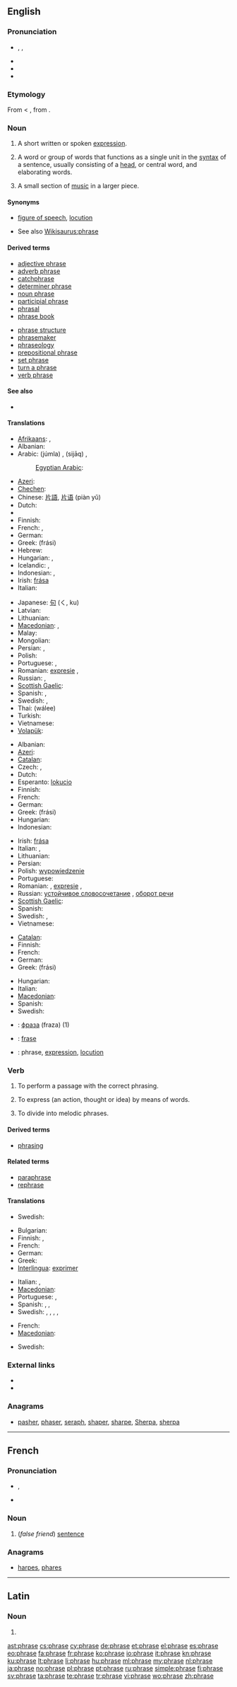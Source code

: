 ==English==

===Pronunciation===
* {{enPR|frāz}}, {{IPA|/fɹeɪz/}}, {{SAMPA|/fr\eIz/}}
* {{audio|en-us-phrase.ogg|Audio (US)}}
* {{rhymes|eɪz}}
* {{homophones|frays}}

===Etymology===
From {{etyl|LL.}} {{term|phrasis||diction|lang=la}} < {{etyl|grc|en}} {{term|φράσις||manner of expression|lang=grc|tr=phrasis}}, from {{term|φράζω||I tell, express|lang=grc|tr=phrazō}}.

===Noun===
{{en-noun}}
{{examples-right|sense=grammar|examples=[[noun phrase|noun '''phrase''']]: ''the big bird'' - head: ''bird''}}

# A short written or spoken [[expression]].
# {{grammar}} A word or group of words that functions as a single unit in the [[syntax]] of a sentence, usually consisting of a [[head]], or central word, and elaborating words.
# {{music}} A small section of [[music]] in a larger piece.

====Synonyms====
* {{sense|expression}} [[figure of speech]], [[locution]]
* See also [[Wikisaurus:phrase]]

====Derived terms====
{{rel-top|Terms derived from the noun ''phrase''}}
* [[adjective phrase]]
* [[adverb phrase]]
* [[catchphrase]]
* [[determiner phrase]]
* [[noun phrase]]
* [[participial phrase]]
* [[phrasal]]
* [[phrase book]]
{{rel-mid}}
* [[phrase structure]]
* [[phrasemaker]]
* [[phraseology]]
* [[prepositional phrase]]
* [[set phrase]]
* [[turn a phrase]]
* [[verb phrase]]
{{rel-bottom}}

====See also====
* {{pedia}}

====Translations====
{{trans-top|short written or spoken expression}}
* [[Afrikaans]]: {{t|af|'n frase|xs=Afrikaans}}, {{t+|af|frase|xs=Afrikaans}}
* Albanian: {{t|sq|frazë|f|xs=Albanian}}
* Arabic: {{Arab|[[جملة|جُمْلَة]]}} (júmla) {{f}}, {{Arab|[[سياق|سِيَاق]]}} (sijāq) {{m}}, {{Arab|[[تعبير|تَعْبِير]]}} {{IPAchar|(taʕbīr)}} {{m}}
*: [[Egyptian Arabic]]: {{tø|arz|تعبير|m|tr=taʕbīr|sc=Arab}}
* [[Azeri]]: {{t|az|ifade|xs=Azeri}}
* [[Chechen]]: {{tø|ce|алар}}
* Chinese: [[片語]], [[片语]] (piàn yǔ)
* Dutch: {{t+|nl|uitspraak|f}}
* {{trreq|eo}}
* Finnish: {{t-|fi|ilmaus}}
* French: {{t+|fr|expression|f}}, {{t+|fr|locution|f}}
* German: {{t+|de|Redewendung|f}}
* Greek: {{t+|el|φράση|f}} (frási)
* Hebrew: {{t-|he|צרוף לשון|f|tr=tzeirüf lashon}}
* Hungarian: {{t+|hu|mondás}}, {{t+|hu|kifejezés}}
* Icelandic: {{t+|is|frasi}}, {{t+|is|málsháttur}}
* Indonesian: {{t|id|ungkapan|xs=Indonesian}}, {{t-|id|frasa|xs=Indonesian}}
* Irish: [[frása]] {{m}}
* Italian: {{t+|it|espressione|f}}
{{trans-mid}}
* Japanese: [[句]] (く, ku)
* Latvian: {{t|lv|frāze|f|xs=Latvian}}
* Lithuanian: {{t+|lt|žodžių junginys|m|xs=Lithuanian}}
* [[Macedonian]]: {{t-|mk|фраза|f|tr=fráza}},  {{t-|mk|израз|m|tr=ízraz}}
* Malay: {{t|ms|ungkapan|xs=Malay}}
* Mongolian: {{t|mn|хэлц|tr=helc|sc=Cyrl|xs=Mongolian}}
* Persian: {{t|fa|عبارت |xs=Persian}},  {{t|fa|گروه واژه|tr=goruh vajhe|xs=Persian}}
* Polish: {{t+|pl|zdanie|n}}
* Portuguese: {{t+|pt|expressão|f}}, {{t+|pt|locução|f}}
* Romanian: [[expresie]] {{f}}, {{t|ro|frază|f}}
* Russian: {{t+|ru|фраза|f}}, {{t+|ru|выражение|n}}
* [[Scottish Gaelic]]: {{t-|gd|abairt|f|xs=Scottish Gaelic}}
* Spanish: {{t+|es|expresión|f}}, {{t+|es|frase|f}}
* Swedish: {{t+|sv|fras|c}}, {{t+|sv|uttryck|n}}
* Thai: {{Thai|[[วลี]]}} (wálee)
* Turkish: {{t+|tr|deyim}}
* Vietnamese: {{t|vi|cụm từ|xs=Vietnamese}}
* [[Volapük]]: {{t|vo|fraseod}}
{{trans-bottom}}

{{trans-top|grammar: group of two or more words that express an idea but do not form a complete sentence}}
* Albanian: {{t|sq|frazë|f|xs=Albanian}}
* [[Azeri]]: {{t|az|ifade|xs=Azeri}}
* [[Catalan]]: {{t-|ca|sintagma|m}}
* Czech: {{t+|cs|slovní spojení|n}}, {{t+|cs|sousloví|n}}
* Dutch: {{t+|nl|frase|f}}
* Esperanto: [[lokucio]]
* Finnish: {{t+|fi|lauseke}}
* French: {{t+|fr|syntagme|m}}
* German: {{t+|de|Redewendung|f}}
* Greek: {{t+|el|φράση|f}} (frási)
* Hungarian: {{t|hu|szókapcsolat}}
* Indonesian: {{t-|id|frasa|xs=Indonesian}}
{{trans-mid}}
* Irish: [[frása]] {{m}}
* Italian: {{t+|it|locuzione|f}},  {{t+|it|polirematica|f}}
* Lithuanian: {{t+|lt|žodžių junginys|m|xs=Lithuanian}}
* Persian: {{t|fa|گروه واژه|tr=goruh vajhe|xs=Persian}}
* Polish: [[wypowiedzenie]] {{n}}
* Portuguese: {{t+|pt|frase|f}}
* Romanian: {{t|ro|frază|f}}, [[expresie]] {{f}}, {{t|ro|sintagmă|f}}
* Russian: [[устойчивое словосочетание]] {{n}}, [[оборот речи]]
* [[Scottish Gaelic]]: {{t-|gd|abairt|f|xs=Scottish Gaelic}}
* Spanish: {{t+|es|sintagma|m}}
* Swedish: {{t+|sv|fras|c}}, {{t+|sv|uttryck|n}}
* Vietnamese: {{t|vi|cụm từ|xs=Vietnamese}}
{{trans-bottom}}

{{trans-top|music: small section of music in a larger piece}}
* [[Catalan]]: {{t+|ca|frase|f}}
* Finnish: {{t+|fi|fraasi}}
* French: {{t+|fr|phrase|f}}
* German: {{t+|de|Phrase|f}}
* Greek: {{t+|el|φράση|f}} (frási)
{{trans-mid}}
* Hungarian: {{t+|hu|frázis}}
* Italian: {{t+|it|frase|f}}
* [[Macedonian]]: {{t-|mk|фраза|f|tr=fráza}}
* Spanish: {{t+|es|frase|f}}
* Swedish: {{t+|sv|fras|c}}
{{trans-bottom}}

<!--Remove this section once all of the translations below have been moved into the tables above.-->
{{checktrans-top}}
* {{ttbc|bg}}: [[фраза]] (fraza) {{f}} (1)
* {{ttbc|id}}: [[frase]]
* {{ttbc|ia}}: phrase, [[expression#Interlingua|expression]], [[locution#Interlingua|locution]]
{{trans-bottom}}

===Verb===
{{en-verb|phras|ing}}

# {{intransitive}}{{music}} To perform a passage with the correct phrasing.
# {{transitive}}To express (an action, thought or idea) by means of words.
# {{transitive}}{{music}} To divide into melodic phrases.

====Derived terms====
* [[phrasing]]

====Related terms====
* [[paraphrase]]
* [[rephrase]]

====Translations====
{{trans-top|music: to perform a passage with the correct phrasing}}
* Swedish: {{t-|sv|frasera}}
{{trans-mid}}
{{trans-bottom}}

{{trans-top|to express by means of words}}
* Bulgarian: {{t+|bg|изразявам}}
* Finnish: {{t+|fi|ilmaista}}, {{t-|fi|fraseerata}}
* French: {{t+|fr|exprimer}}
* German: {{t+|de|formulieren}}
* Greek: {{t-|el|φράζειν}}
* [[Interlingua]]: [[exprimer#Interlingua|exprimer]]
{{trans-mid}}
* Italian: {{t+|it|esprimere}}, {{t+|it|redigere}}
* [[Macedonian]]: {{t|mk|изразува|tr=izrázuva}}
* Portuguese: {{t+|pt|exprimir}}, {{t+|pt|expressar}}
* Spanish: {{t-|es|formular}}, {{t-|es|expresar}}, {{t+|es|frasear}}
* Swedish: {{t|sv|benämna}}, {{t|sv|beteckna}}, {{t|sv|formulera}}, {{t|sv|ge}} {{t|sv|uttryck}} {{t|sv|åt}}, {{t|sv|uttrycka}}
{{trans-bottom}}

{{trans-top|music: to divide into melodic phrases}}
* French: {{t+|fr|phraser}}
* [[Macedonian]]: {{t|mk|фразира|tr=frazíra}}
{{trans-mid}}
* Swedish: {{t-|sv|frasera}}
{{trans-bottom}}

===External links===
* {{R:Webster 1913}}
* {{R:Century 1911}}

===Anagrams===
* [[pasher#English|pasher]], [[phaser#English|phaser]], [[seraph#English|seraph]], [[shaper#English|shaper]], [[sharpe#English|sharpe]], [[Sherpa#English|Sherpa]], [[sherpa#English|sherpa]]

----

==French==

===Pronunciation===
* {{IPA|/fʁaz/|lang=fr}}, {{SAMPA|/fRaz/|lang=fr}}
* {{audio|Fr-phrase.ogg|audio}}

===Noun===
{{fr-noun|f}}

# (''false friend'') [[sentence]]

===Anagrams===
* [[harpes#French|harpes]], [[phares#French|phares]]

----

==Latin==

===Noun===
{{la-noun-form|phrase}}

# {{inflection of|phrasis|phrasis|abl|s|lang=la}}
{{count page|[[Wiktionary:Page count]]}}

[[ast:phrase]]
[[cs:phrase]]
[[cy:phrase]]
[[de:phrase]]
[[et:phrase]]
[[el:phrase]]
[[es:phrase]]
[[eo:phrase]]
[[fa:phrase]]
[[fr:phrase]]
[[ko:phrase]]
[[io:phrase]]
[[it:phrase]]
[[kn:phrase]]
[[ku:phrase]]
[[lt:phrase]]
[[li:phrase]]
[[hu:phrase]]
[[ml:phrase]]
[[my:phrase]]
[[nl:phrase]]
[[ja:phrase]]
[[no:phrase]]
[[pl:phrase]]
[[pt:phrase]]
[[ru:phrase]]
[[simple:phrase]]
[[fi:phrase]]
[[sv:phrase]]
[[ta:phrase]]
[[te:phrase]]
[[tr:phrase]]
[[vi:phrase]]
[[wo:phrase]]
[[zh:phrase]]